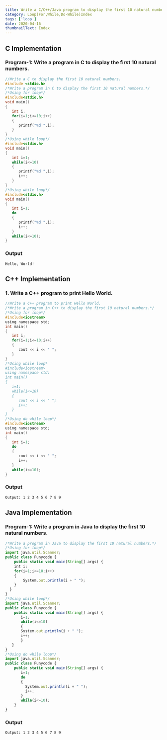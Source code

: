 ```yaml
---
title: Write a C/C++/Java program to display the first 10 natural numbers
category: Loop(For,While,Do-While)Index
tags: ['loop']
date: 2020-04-16
thumbnailText: Index
---
```


## C Implementation
### Program-1: Write a program in C to display the first 10 natural numbers.
```c
//Write a C to display the first 10 natural numbers.
#include <stdio.h>
/*Write a program in C to display the first 10 natural numbers.*/
/*Using for loop*/
#include<stdio.h>
void main()
{
   int i;
   for(i=1;i<=10;i++)
   {
      printf("%d ",i);
   }
}
/*Using while loop*/
#include<stdio.h>
void main()
{
   int i=1;
   while(i<=10)
   {
      printf("%d ",i);
      i++;
   }
}
/*Using while loop*/
#include<stdio.h>
void main()
{
   int i=1;
   do
   {
      printf("%d ",i);
      i++;
   }
   while(i<=10);
}
```
### Output
```
Hello, World!
```

## C++ Implementation
### 1. Write a C++ program to print Hello World.
```c
//Write a C++ program to print Hello World.
/*Write a program in C++ to display the first 10 natural numbers.*/
/*Using for loop*/
#include<iostream>
using namespace std;
int main()
{
   int i;
   for(i=1;i<=10;i++)
   {
      cout << i << " ";
   }
}
/*Using while loop*
#include<iostream>
using namespace std;
int main()
{
   i=1;
   while(i<=10)
   {
      cout << i << " ";
      i++;
   }
}
/*Using do while loop*/
#include<iostream>
using namespace std;
int main()
{
   int i=1;
   do
   {
      cout << i << " ";
      i++;
   }
   while(i<=10);
}
```
### Output
```
Output: 1 2 3 4 5 6 7 8 9
```

## Java Implementation
### Program-1: Write a program in Java to display the first 10 natural numbers.
```js
/*Write a program in Java to display the first 10 natural numbers.*/
/*Using for loop*/
import java.util.Scanner;
public class Funycode {
    public static void main(String[] args) {
    int i;
    for(i=1;i<=10;i++)
    {
        System.out.println(i + " ");
    }
  }
}
/*Using while loop*/
import java.util.Scanner;
public class Funycode {
    public static void main(String[] args) {
       i=1;
       while(i<=10)
       {
       System.out.println(i + " ");
       i++;
       }
   }
}
/*Using do while loop*/
import java.util.Scanner;
public class Funycode {
    public static void main(String[] args) {
       i=1;
       do
       {
         System.out.println(i + " ");
         i++;
       }
       while(i<=10);
    }
}
```
### Output
```
Output: 1 2 3 4 5 6 7 8 9
```
